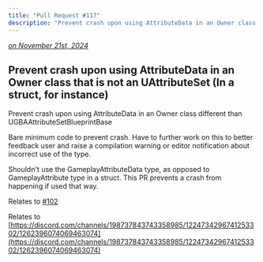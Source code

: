 ```yaml
---
title: "Pull Request #117"
description: "Prevent crash upon using AttributeData in an Owner class that is not an UAttributeSet (In a struct, for instance)"
---
```


*[on November 21st, 2024](https://github.com/BlueprintAttributes/BlueprintAttributes/pull/117)*

## Prevent crash upon using AttributeData in an Owner class that is not an UAttributeSet (In a struct, for instance)

Prevent crash upon using AttributeData in an Owner class different than UGBAAttributeSetBlueprintBase

Bare minimum code to prevent crash. Have to further work on this to better feedback user and raise a compilation warning or editor notification about incorrect use of the type.

Shouldn't use the GameplayAttributeData type, as opposed to GameplayAttribute type in a struct. This PR prevents a crash from happening if used that way.

Relates to [#102](https://github.com/BlueprintAttributes/BlueprintAttributes/issues/102)

Relates to [https://discord.com/channels/198737843743358985/1224734296741253302/1262396074069463074](https://discord.com/channels/198737843743358985/1224734296741253302/1262396074069463074)

